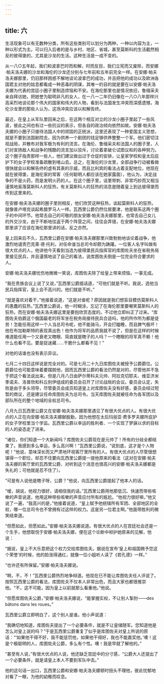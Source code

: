 ```yaml
---
---
---
```

title: 六
---



生活现象可以有无数种分类，所有这些类别可以划分为两种，一种以内容为主，一种以形式为主。可以归入后者的是与乡村、地区、省城，甚至莫斯科的生活截然相反的彼得堡的，尤其是沙龙的生活。这种生活是一成不变的。

从一八○五年起，我们和波拿巴时而和解，时而反目，我们立宪而又废除，而安娜·帕夫洛夫娜的沙龙和海伦的沙龙还分别与七年前和五年前完全一样。在安娜·帕夫洛夫娜那里，仍旧那样困惑不解地谈论波拿巴的成功，并且把他的成功以及欧洲各国君主对他的姑息都看成一种恶毒的阴谋，其唯一的目的就是要在以安娜·帕夫洛夫娜为代表的宫廷小圈子里制造烦恼和不安。在海伦那里也是情况依旧，鲁缅采夫亲自拜访她，把她誉为聪明非凡的女人，在一八一二年仍旧像在一八○八年那样兴高采烈地谈论那个伟大的国家和伟大的人物，看到与法国发生冲突而深感遗憾，海伦沙龙里的那些人认为，这场冲突应该以和解告终。

最近，在皇上从军队里回来之后，在这两个相互对立的沙龙小圈子里起了一些风波，彼此之间也有过一些抗议的表示，但各自的政治倾向依然如故。安娜·帕夫洛夫娜的小圈子只接待法国人中的顽固的正统派，这里还表现了一种爱国主义思想，就是不要到法国剧院去，因为供养一个剧团的钱足够供养整整一个军。他们密切注视战局，并散布对我军极为有利的流言。在海伦、鲁缅采夫和法国人的圈子里，人们对宣扬敌人和战争的残酷的流言加以驳斥，讨论着拿破仑试图议和的各种努力。这个圈子指责那样一些人，他们建议做出过于仓促的安排，让皇家学校和皇太后庇护下的女子学校准备疏散到喀山去。总之，在海伦的沙龙里，全部战争行动被看做很快就会以和解告终的虚有其表的示威，而且比利宾的看法占着支配地位，他现在就在彼得堡，是海伦家的常客（任何聪明人都应该在她家露面），他认为，决定战争的不是火药，而是发明火药的人。在这个圈子里，话里带刺、非常巧妙而又相当谨慎地奚落莫斯科人的狂热，有关莫斯科人的狂热的消息是随着皇上到达彼得堡而传到这里来的。

在安娜·帕夫洛夫娜的圈子里则相反，他们欣赏这种狂热，谈起莫斯科人的狂热，就像普卢塔克谈起希腊罗马人一样。瓦西里公爵仍然位居要津，他是联系这两个圈子的中间环节。他常去自己的可敬的朋友安娜·帕夫洛夫娜那里，也常去自己女儿的外交沙龙，由于不断地往返于两个阵营之间，往往会弄错，在安娜·帕夫洛夫娜那里讲了应该在海伦那里讲的话，反之亦然。

皇上回来后不久，瓦西里公爵在安娜·帕夫洛夫娜那里兴致勃勃地谈论着战争，他激烈地谴责巴克莱·德·托利，对任命谁当总司令却颇为踌躇。一位客人名字叫做有很大优点的人，他讲他今天看到当选为彼得堡民兵指挥官的库图佐夫坐在省税务局里接见民兵，并且谨慎地谈了自己的看法，说库图佐夫倒是一位完全符合要求的人。

安娜·帕夫洛夫娜忧伤地微微一笑说，库图佐夫除了给皇上带来烦恼，一事无成。

“我在贵族会议上说了又说，”瓦西里公爵插话道，“可他们就是不听。我说，选他当民兵指挥官，皇上会不高兴的。他们就是不听。”

“就是喜欢对着干，”他接着说道，“这是对谁呢？原因就是我们想盲目模仿莫斯科人的愚蠢的狂热，”瓦西里公爵说，他一时糊涂，忘记了在海伦那里要嘲笑莫斯科人的狂热，而在安娜·帕夫洛夫娜这里是要抱欣赏态度的。不过他立即纠正了过来。“库图佐夫伯爵这个俄国最老的将军坐在税务局接待民兵合适吗，他的所作所为都是徒劳！怎能任用这样一个人当总司令呢，他不能骑马，开会打瞌睡，而且脾气极坏！他在布加勒斯特的表现真出色！他作为将军的品质我就不说了，但是在这样的时候难道能任用一个又衰老又瞎眼、简直就是瞎子的人吗？一个瞎眼的将军真不赖！他什么也看不见。要是捉迷藏……干脆什么都看不见！”

对他的话谁也没有表示异议。

七月二十四日这样说是完全对的。可是七月二十九日库图佐夫被授予公爵爵位。公爵爵位也可能意味着要摆脱他，因而瓦西里公爵的看法仍然是对的，尽管他并不急于把这个看法说出来。但是八月八日由萨尔蒂科夫元帅、阿拉克切耶夫、维亚济米季诺夫、洛普欣和科丘别伊组成的委员会召开了讨论战局的会议。委员会认定，失败是由于多头领导，尽管委员会成员知道皇上对库图佐夫没有好感，委员会经过短暂的商议，还是建议任命库图佐夫为总司令。当天库图佐夫就被任命为各军团以及部队所在的整个地域的全权总司令。

八月九日瓦西里公爵又在安娜·帕夫洛夫娜那里遇见了有很大优点的人。有很大优点的人正在向安娜·帕夫洛夫娜献殷勤，因为他想在太后玛丽亚·费多罗夫娜所庇护的女子学校里当个学监。瓦西里公爵以幸运的胜利者、一个实现了梦寐以求的目标的人的姿态走了进来。

“诸位，你们知道一个大新闻吗？库图佐夫公爵现在是元帅了！所有的分歧全都结束了。我感到多么幸运，多么高兴啊！”瓦西里公爵说，“说到底，这才是个人物呢！”他说，意味深长而又严肃地环视客厅里所有的人。有很大优点的人尽管很想谋得一个职位，却忍不住要向瓦西里公爵提一提他原来的看法（这对在安娜·帕夫洛夫娜的客厅里的瓦西里公爵、对听到这个消息也很高兴的安娜·帕夫洛夫娜都是失礼的；可他就是忍不住了）。

“可是有人说他是瞎子呀，公爵？”他说，向瓦西里公爵提起了他本人的话。

“嗳，胡说，他视力很好，请相信我的话。”瓦西里公爵用他那低沉、快速而带些咳嗽的声音说道，他用这种带些咳嗽的声音应付所有的尴尬。“他视力很好嘛，”他又说了一遍，“我高兴的是，”他接着说道，“皇上赋予他统辖所有军团、全部地区的全权，哪一位总司令也不曾拥有过这样的权力。这是另一位君主啊。”他面带胜利的微笑结束道。

“但愿如此，但愿如此。”安娜·帕夫洛夫娜说道。有很大优点的人在宫廷社会还是一个生手，他想取悦于安娜·帕夫洛夫娜，便在这个论断中袒护她原来的见解，他说：

“据说，皇上不大乐意把这个权力交给库图佐夫。据说在宣布‘皇上和祖国赐予您这个荣誉’的时候，他的脸涨得通红，就像一位小姐听人读了《若孔德》一样。”

“也许还有所保留。”安娜·帕夫洛夫娜说。

“啊，不，不！”瓦西里公爵热烈地争辩道。他现在已不能让库图佐夫任人评说了。按照瓦西里公爵的看法，库图佐夫不仅本人非常出色，而且大家也都很推崇他。“不，这不可能，因为皇上以前就那么看重他。”他说。

“但愿库图佐夫公爵，”安娜·帕夫洛夫娜说，“能掌握实权，不让别人掣肘——des bâtons dans les roues。”

瓦西里公爵立即明白了，这个别人是谁。他小声说道：

“我确切地知道，库图佐夫提出了一个必要条件，就是不让皇储随军。您知道他是怎么对皇上说的吗？”于是瓦西里公爵重复了似乎是库图佐夫对皇上所说的原话：“‘如果他干得不好，我不能惩罚他，如果他干得好，我也不能嘉奖他。’噢！这是个极聪明的人，库图佐夫公爵，多么有个性。噢！我是早就了解他的。”

“甚至有人说，”有很大优点的人说，他还缺乏宫廷中的分寸感，“公爵大人还提出了一个必要条件，就是请皇上本人不要到军队中去。”

他的这句话一出口，瓦西里公爵和安娜·帕夫洛夫娜顿时扭头不理他，彼此忧郁地对看了一眼，为他的幼稚而叹息。